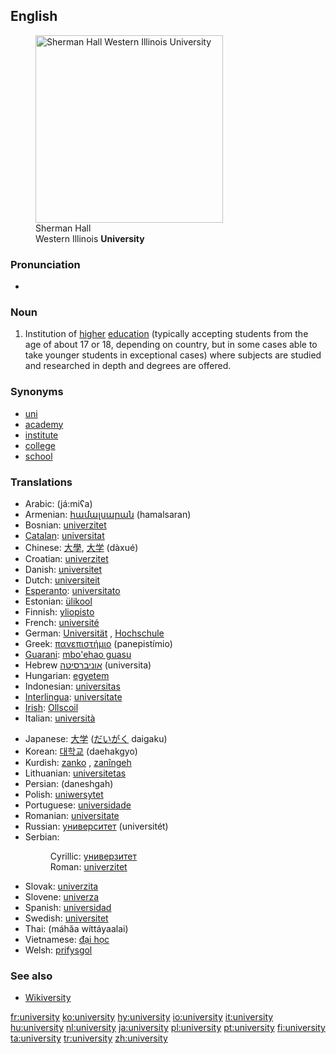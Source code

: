 {{wikipedia}}
==English==
[[Image:Sherman Hall.jpg|thumb|right|300px|Sherman Hall<br>Western Illinois '''University''']]

===Pronunciation===
* {{IPA|/juːnivɜːsitiː/}}

===Noun===
{{en-noun-reg-y|universit|y}}

# Institution of [[high]]er [[education]] (typically accepting students from the age of about 17 or 18, depending on country, but in some cases able to take younger students in exceptional cases) where subjects are studied and researched in depth and degrees are offered.

===Synonyms===
*[[uni]]
*[[academy]]
*[[institute]]
*[[college]]
*[[school]]

===Translations===
{{top}}
*Arabic: {{ARchar|[[جامِعَة|جامعة]]}} (já:miʕa) {{f}}
*Armenian: [[համալսարան]] (hamalsaran)
*Bosnian: [[univerzitet#Bosnian|univerzitet]] {{m}}
*[[Catalan]]: [[universitat]] {{f}}
*Chinese: [[大學]], [[大学]] (dàxué)
*Croatian: [[univerzitet#Croatian|univerzitet]] {{m}}
*Danish: [[universitet]]
*Dutch: [[universiteit]]
*[[Esperanto]]: [[universitato]]
*Estonian: [[ülikool]]
*Finnish: [[yliopisto]]
*French: [[université]] {{f}}
*German: [[Universität]] {{f}}, [[Hochschule]] {{f}}
*Greek: [[πανεπιστήμιο]] (panepistímio) {{n}}
*[[Guarani]]: [[mbo'ehao guasu]]
*Hebrew [[אוניברסיטה]] (universita) {{f}}
*Hungarian: [[egyetem]] 
*Indonesian: [[universitas]]
*[[Interlingua]]: [[universitate]]
*[[Irish]]: [[Ollscoil]]
*Italian: [[università]]
{{mid}}
*Japanese: [[大学]] ([[だいがく]] daigaku)
*Korean: [[대학교]] (daehakgyo)
*Kurdish: [[zanko]] {{f}}, [[zanîngeh]] {{f}}
*Lithuanian: [[universitetas]] {{m}}
*Persian: {{FAchar|[[دانشگاه]]}} (daneshgah)
*Polish: [[uniwersytet]] {{m}}
*Portuguese: [[universidade]] {{f}}
*Romanian: [[universitate]] {{f}}
*Russian: [[университет]] (universitét)
*Serbian:
*:Cyrillic: [[универзитет#Serbian|универзитет]] {{m}}
*:Roman: [[univerzitet#Serbian|univerzitet]] {{m}}
*Slovak: [[univerzita]] {{f}}
*Slovene: [[univerza]] {{f}}
*Spanish: [[universidad]] {{f}}
*Swedish: [[universitet]]
*Thai: {{THchar|[[มหาวิทยาลัย]]}} (máhăa wíttáyaalai)
*Vietnamese: [[đại học]]
*Welsh: [[prifysgol]]
{{bottom}}

===See also===
*[http://textbook.wikipedia.org/wiki/Wikiversity Wikiversity]

[[fr:university]]
[[ko:university]]
[[hy:university]]
[[io:university]]
[[it:university]]
[[hu:university]]
[[nl:university]]
[[ja:university]]
[[pl:university]]
[[pt:university]]
[[fi:university]]
[[ta:university]]
[[tr:university]]
[[zh:university]]